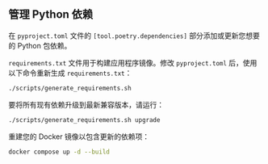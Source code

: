 ## 管理 Python 依赖

<Steps>

<Step title="修改 pyproject.toml">

在 `pyproject.toml` 文件的 `[tool.poetry.dependencies]` 部分添加或更新您想要的 Python 包依赖。

</Step>

<Step title="生成 requirements.txt">

`requirements.txt` 文件用于构建应用程序镜像。修改 `pyproject.toml` 后，使用以下命令重新生成 `requirements.txt`：

```bash
./scripts/generate_requirements.sh
```

要将所有现有依赖升级到最新兼容版本，请运行：

```bash
./scripts/generate_requirements.sh upgrade
```

</Step>

<Step title="重建 Docker 镜像">

重建您的 Docker 镜像以包含更新的依赖项：

```bash
docker compose up -d --build
```
</Step>

</Steps>